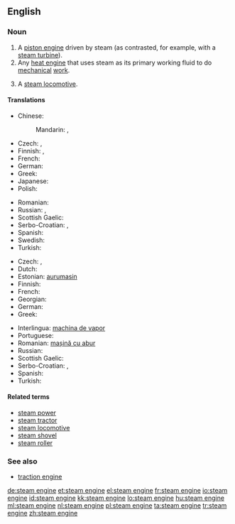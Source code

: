 ==English==

===Noun===
{{en-noun|head=[[steam]] [[engine]]}}

# A [[piston engine]] driven by steam (as contrasted, for example, with a [[steam turbine]]).
# Any [[heat engine]] that uses steam as its primary working fluid to do [[mechanical]] [[work]].
# {{British}} A [[steam locomotive]].

====Translations====
{{trans-top|piston engine driven by steam}}
* Chinese:
*: Mandarin: {{t|cmn|蒸汽機|sc=Hani}}, {{t|cmn|蒸汽机|tr=zhēngqìjī|sc=Hani}}
* Czech: {{t-|cs|parní stroj|m}}, {{t-|cs|parostroj|m}}
* Finnish: {{t+|fi|höyrykone}}, {{t-|fi|mäntähöyrykone}}
* French: {{t+|fr|machine à vapeur|f}}
* German: {{t+|de|Dampfmaschine|f}}
* Greek: {{t+|el|ατμομηχανή|f|tr=atmomichaní|sc=Grek}}
* Japanese: {{t+|ja|蒸気機関|tr=じょうききかん, jōki kikan|sc=Jpan}}
* Polish: {{t+|pl|maszyna|f}} {{t+|pl|parowy|alt=parowa}}
{{trans-mid}}
* Romanian: {{t-|ro|mașină cu abur|f}}
* Russian: {{t+|ru|паровая машина|f|tr=parovája mašína|sc=Cyrl}}, {{t+|ru|паровой двигатель|m|tr=parovój dvígatelʹ|sc=Cyrl}}
* Scottish Gaelic: {{t-|gd|einnsean-smùide|m}}
* Serbo-Croatian: {{t-|sh|parni stroj|m}}, {{t-|sh|parni stapni stroj|m}}
* Spanish: {{t+|es|máquina de vapor|f}}
* Swedish: {{t+|sv|ångmaskin|c}}
* Turkish: {{t|tr|buhar makinesi}}
{{trans-bottom}}

{{trans-top|any steam-driven heat engine}}
* Czech: {{t-|cs|parní stroj|m}}, {{t-|cs|parostroj|m}}
* Dutch: {{t+|nl|stoommachine|f}}
* Estonian: [[aurumasin]]
* Finnish: {{t+|fi|höyrykone}}
* French: {{t+|fr|machine à vapeur|f}}
* Georgian: {{t-|ka|ორთქლის მანქანა|tr=ort'k'lis mank'ana|sc=Geor}}
* German: {{t+|de|Dampfmaschine|f}}
* Greek: {{t+|el|ατμομηχανή|f|tr=atmomichaní|sc=Grek}}
{{trans-mid}}
* Interlingua: [[machina de vapor]]
* Portuguese: {{t+|pt|máquina a vapor|f}}
* Romanian: [[mașină cu abur]]
* Russian: {{t+|ru|паровая машина|f|tr=parovája mašína|sc=Cyrl}}
* Scottish Gaelic: {{t-|gd|einnsean-smùide|m}}
* Serbo-Croatian: {{t-|sh|parni stroj|m}}, {{t-|sh|parostroj|m}}
* Spanish: {{t+|es|máquina de vapor|f}}
* Turkish: {{t|tr|buhar makinesi}}
{{trans-bottom}}

{{trans-see|steam locomotive}}

====Related terms====
* [[steam power]]
* [[steam tractor]]
* [[steam locomotive]]
* [[steam shovel]]
* [[steam roller]]

===See also===
* [[traction engine]]

[[de:steam engine]]
[[et:steam engine]]
[[el:steam engine]]
[[fr:steam engine]]
[[io:steam engine]]
[[id:steam engine]]
[[kk:steam engine]]
[[lo:steam engine]]
[[hu:steam engine]]
[[ml:steam engine]]
[[nl:steam engine]]
[[pl:steam engine]]
[[ta:steam engine]]
[[tr:steam engine]]
[[zh:steam engine]]